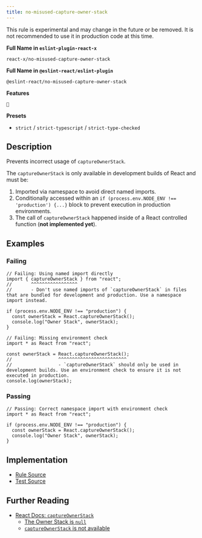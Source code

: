 ```yaml
---
title: no-misused-capture-owner-stack
---
```


<Callout type="warning">This rule is experimental and may change in the future or be removed. It is not recommended to use it in production code at this time.</Callout>

**Full Name in `eslint-plugin-react-x`**

```plain copy
react-x/no-misused-capture-owner-stack
```

**Full Name in `@eslint-react/eslint-plugin`**

```plain copy
@eslint-react/no-misused-capture-owner-stack
```

**Features**

`🧪`

**Presets**

- `strict` / `strict-typescript` / `strict-type-checked`

## Description

Prevents incorrect usage of `captureOwnerStack`.

The `captureOwnerStack` is only available in development builds of React and must be:

1. Imported via namespace to avoid direct named imports.
2. Conditionally accessed within an `if (process.env.NODE_ENV !== 'production') {...}` block to prevent execution in production environments.
3. The call of `captureOwnerStack` happened inside of a React controlled function (**not implemented yet**).

## Examples

### Failing

```tsx
// Failing: Using named import directly
import { captureOwnerStack } from "react";
//       ^^^^^^^^^^^^^^^^^
//       - Don't use named imports of `captureOwnerStack` in files that are bundled for development and production. Use a namespace import instead.

if (process.env.NODE_ENV !== "production") {
  const ownerStack = React.captureOwnerStack();
  console.log("Owner Stack", ownerStack);
}
```

```tsx
// Failing: Missing environment check
import * as React from "react";

const ownerStack = React.captureOwnerStack();
//                 ^^^^^^^^^^^^^^^^^^^^^^^^^
//                 - `captureOwnerStack` should only be used in development builds. Use an environment check to ensure it is not executed in production.
console.log(ownerStack);
```

### Passing

```tsx
// Passing: Correct namespace import with environment check
import * as React from "react";

if (process.env.NODE_ENV !== "production") {
  const ownerStack = React.captureOwnerStack();
  console.log("Owner Stack", ownerStack);
}
```

## Implementation

- [Rule Source](https://github.com/Rel1cx/eslint-react/tree/main/packages/plugins/eslint-plugin-react-x/src/rules/no-misused-capture-owner-stack.ts)
- [Test Source](https://github.com/Rel1cx/eslint-react/tree/main/packages/plugins/eslint-plugin-react-x/src/rules/no-misused-capture-owner-stack.spec.ts)

## Further Reading

- [React Docs: `captureOwnerStack`](https://react.dev/reference/react/captureOwnerStack)
  - [The Owner Stack is `null`](https://react.dev/reference/react/captureOwnerStack#the-owner-stack-is-null)
  - [`captureOwnerStack` is not available](https://react.dev/reference/react/captureOwnerStack#captureownerstack-is-not-available)
